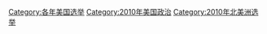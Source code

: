 [[Category:各年美国选举|Category:各年美国选举]]
[[Category:2010年美国政治|Category:2010年美国政治]]
[[Category:2010年北美洲选举|Category:2010年北美洲选举]]